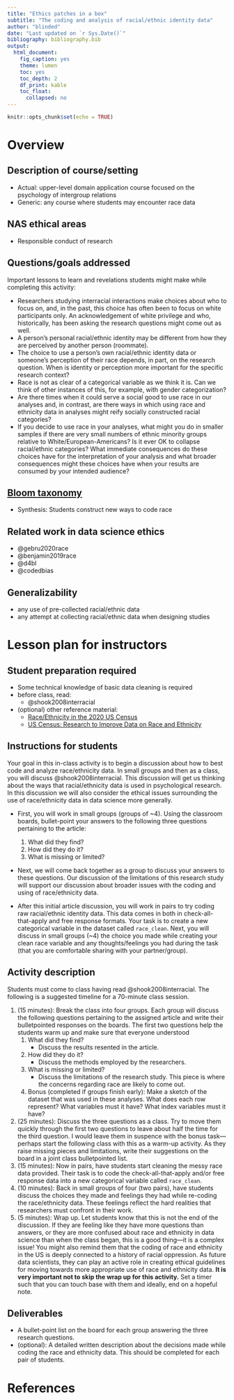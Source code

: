```yaml
---
title: "Ethics patches in a box"
subtitle: "The coding and analysis of racial/ethnic identity data"
author: "blinded"
date: "Last updated on `r Sys.Date()`"
bibliography: bibliography.bib
output:
  html_document:
    fig_caption: yes
    theme: lumen
    toc: yes
    toc_depth: 2
    df_print: kable
    toc_float:
      collapsed: no
---
```


```r
knitr::opts_chunk$set(echo = TRUE)
```

# Overview

## Description of course/setting

- Actual: upper-level domain application course focused on the psychology of intergroup relations
- Generic: any course where students may encounter race data

## NAS ethical areas

- Responsible conduct of research

## Questions/goals addressed

Important lessons to learn and revelations students might make while completing this activity:

- Researchers studying interracial interactions make choices about who to focus on, and, in the past, this choice has often been to focus on white participants only. An acknowledgement of white privilege and who, historically, has been asking the research questions might come out as well.
- A person's personal racial/ethnic identity may be different from how they are perceived by another person (roommate). 
- The choice to use a person's own racial/ethnic identity data or someone's perception of their race depends, in part, on the research question. When is identity or perception more important for the specific research context? 
- Race is not as clear of a categorical variable as we think it is. Can we think of other instances of this, for example, with gender categorization?
- Are there times when it could serve a social good to use race in our analyses and, in contrast, are there ways in which using race and ethnicity data in analyses might reify socially constructed racial categories?
- If you decide to use race in your analyses, what might you do in smaller samples if there are very small numbers of ethnic minority groups relative to White/European-Americans? Is it ever OK to collapse racial/ethnic categories? What immediate consequences do these choices have for the interpretation of your analysis and what broader consequences might these choices have when your results are consumed by your intended audience? 

## [Bloom taxonomy](https://en.wikipedia.org/wiki/Bloom%27s_taxonomy#/media/File:Bloom%E2%80%99s_Taxonomy_Verbs.png)

- Synthesis: Students construct new ways to code race


## Related work in data science ethics

- @gebru2020race
- @benjamin2019race
- @d4bl
- @codedbias

## Generalizability

- any use of pre-collected racial/ethnic data
- any attempt at collecting racial/ethnic data when designing studies

# Lesson plan for instructors

## Student preparation required

- Some technical knowledge of basic data cleaning is required
- before class, read:
    - @shook2008interracial
- (optional) other reference material:
    - [Race/Ethnicity in the 2020 US Census](https://www.census2020now.org/faces-blog/same-sex-households-2020-census-r3976)
    - [US Census: Research to Improve Data on Race and Ethnicity](https://census.gov/about/our-research/race-ethnicity.html)   

## Instructions for students

Your goal in this in-class activity is to begin a discussion about how to best code and analyze race/ethnicity data. In small groups and then as a class, you will discuss @shook2008interracial. This discussion will get us thinking about the ways that racial/ethnicity data is used in psychological research. In this discussion we will also consider the ethical issues surrounding the use of race/ethnicity data in data science more generally. 

- First, you will work in small groups (groups of ~4). Using the classroom boards, bullet-point your answers to the following three questions pertaining to the article: 
    #. What did they find?
    #. How did they do it?
    #. What is missing or limited?

- Next, we will come back together as a group to discuss your answers to these questions. Our discussion of the limitations of this research study will support our discussion about broader issues with the coding and using of race/ethnicity data.

- After this initial article discussion, you will work in pairs to try coding raw racial/ethnic identity data. This data comes in both in check-all-that-apply and free response formats. Your task is to create a new categorical variable in the dataset called `race_clean`. Next, you will discuss in small groups (~4) the choice you made while creating your clean race variable and any thoughts/feelings you had during the task (that you are comfortable sharing with your partner/group). 

## Activity description

Students must come to class having read @shook2008interracial. The following is a suggested timeline for a 70-minute class session. 

#. (15 minutes): Break the class into four groups. Each group will discuss the following questions pertaining to the assigned article and write their bulletpointed responses on the boards. The first two questions help the students warm up and make sure that everyone understood 
    #. What did they find?
        - Discuss the results resented in the article.
    #. How did they do it?
        - Discuss the methods employed by the researchers.
    #. What is missing or limited?
        - Discuss the limitations of the research study. This piece is where the concerns regarding race are likely to come out.   
    #. Bonus (completed if groups finish early): Make a sketch of the dataset that was used in these analyses.  What does each row represent? What variables must it have? What index variables must it have?    
 
#. (25 minutes): Discuss the three questions as a class. Try to move them quickly through the first two questions to leave about half the time for the third question. I would leave them in suspence with the bonus task---perhaps start the following class with this as a warm-up activity. As they raise missing pieces and limitations, write their suggestions on the board in a joint class bulletpointed list.   
#. (15 minutes): Now in pairs, have students start cleaning the messy race data provided. Their task is to code the check-all-that-apply and/or free response data into a new categorical variable called `race_clean`. 
#. (10 minutes): Back in small groups of four (two pairs), have students discuss the choices they made and feelings they had while re-coding the race/ethnicity data. These feelings reflect the hard realities that researchers must confront in their work. 
#. (5 minutes): Wrap up. Let students know that this is not the end of the discussion. If they are feeling like they have more questions than answers, or they are more confused about race and ethnicity in data science than when the class began, this is a good thing---it is a complex issue! You might also remind them that the coding of race and ethnicity in the US is deeply connected to a history of racial oppression. As future data scientists, they can play an active role in creating ethical guidelines for moving towards more appropriate use of race and ethnicity data. **It is very important not to skip the wrap up for this activity.** Set a timer such that you can touch base with them and ideally, end on a hopeful note. 


## Deliverables

- A bullet-point list on the board for each group answering the three research questions. 
- (optional): A detailed written description about the decisions made while coding the race and ethnicity data. This should be completed for each pair of students. 


# References